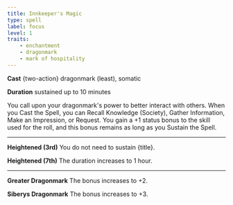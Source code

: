 ```yaml
---
title: Innkeeper's Magic
type: spell
label: focus
level: 1
traits:
    - enchantment
    - dragonmark
    - mark of hospitality
---
```


**Cast** {two-action} dragonmark (least), somatic

**Duration** sustained up to 10 minutes

You call upon your dragonmark's power to better interact with others. When you Cast the Spell, you can Recall Knowledge (Society), Gather Information, Make an Impression, or Request. You gain a +1 status bonus to the skill used for the roll, and this bonus remains as long as you Sustain the Spell.

---

**Heightened (3rd)** You do not need to sustain {title}.

**Heightened (7th)** The duration increases to 1 hour.

---

**Greater Dragonmark** The bonus increases to +2.

**Siberys Dragonmark** The bonus increases to +3.
